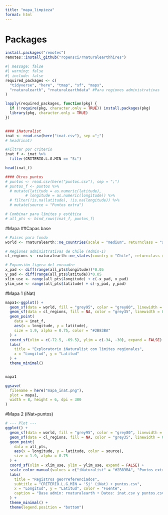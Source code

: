 ```yaml
---
title: "mapa_limpieza"
format: html
---
```


# Packages
```r
install.packages("remotes")
remotes::install_github("ropensci/rnaturalearthhires")

```

```r
#| message: false
#| warning: false
#| include: false
required_packages <- c(
  "tidyverse", "here", "tmap", "sf", "maps",
  "rnaturalearth", "rnaturalearthdata" #Para regiones administrativas
)

lapply(required_packages, function(pkg) {
  if (!require(pkg, character.only = TRUE)) install.packages(pkg)
  library(pkg, character.only = TRUE)
})


#### iNaturalist
inat <- read.csv(here("inat.csv"), sep =";")
# head(inat)

#Filtrar por criterio
inat_f <- inat %>%
  filter(CRITERIO.L.G.MIN == "Si")

head(inat_f)

#### Otros puntos
# puntos <- read.csv(here("puntos.csv"), sep = ";")
# puntos_f <- puntos %>%
  # mutate(latitude = as.numeric(latitude),
         # longitude = as.numeric(longitude)) %>%
  # filter(!is.na(latitude), !is.na(longitude)) %>%
  # mutate(source = "Puntos extra")

# Combinar para límites y estética
# all_pts <- bind_rows(inat_f, puntos_f)

```



#Mapa
##Capas base
```r
# Países para fondo 
world <- rnaturalearth::ne_countries(scale = "medium", returnclass = "sf")

# Regiones administrativas de Chile (Admin-1)
cl_regions <- rnaturalearth::ne_states(country = "Chile", returnclass = "sf")

# Expansión ligera del encuadre
x_pad <- diff(range(all_pts$longitude))*0.05
y_pad <- diff(range(all_pts$latitude))*0.05
xlim_use <- range(all_pts$longitude) + c(-x_pad, x_pad)
ylim_use <- range(all_pts$latitude) + c(-y_pad, y_pad)
```


#Mapa 1 (iNat)
```r
mapa1<-ggplot() +
  geom_sf(data = world, fill = "grey95", color = "grey80", linewidth = 0.2) +
  geom_sf(data = cl_regions, fill = NA, color = "grey35", linewidth = 0.3) +
  geom_point(
    data = inat_f,
    aes(x = longitude, y = latitude),
    size = 1.9, alpha = 0.75, color = "#2B83BA"
  ) +
  coord_sf(xlim = c(-72.5, -69.5), ylim = c(-34, -30), expand = FALSE) +
  labs(
    title = "Exploratorio iNaturalist con límites regionales",
    x = "Longitud", y = "Latitud"
  ) +
  theme_minimal()


mapa1

ggsave(
  filename = here("mapa_inat.png"),
  plot = mapa1,
  width = 8, height = 6, dpi = 300
)
```



#Mapa 2 (iNat+puntos)
```r
# --- Plot ---
ggplot() +
  geom_sf(data = world, fill = "grey95", color = "grey80", linewidth = 0.2) +
  geom_sf(data = cl_regions, fill = NA, color = "grey35", linewidth = 0.3) +
  geom_point(
    data = all_pts,
    aes(x = longitude, y = latitude, color = source),
    size = 1.9, alpha = 0.75
  ) +
  coord_sf(xlim = xlim_use, ylim = ylim_use, expand = FALSE) +
  scale_color_manual(values = c("iNaturalist" = "#2B83BA", "Puntos extra" = "#D7191C")) +
  labs(
    title = "Registros georreferenciados",
    subtitle = "CRITERIO.L.G.MIN = 'Si' (iNat) + puntos.csv",
    x = "Longitud", y = "Latitud", color = "Fuente",
    caption = "Base admin: rnaturalearth • Datos: inat.csv y puntos.csv"
  ) +
  theme_minimal() +
  theme(legend.position = "bottom")
```

